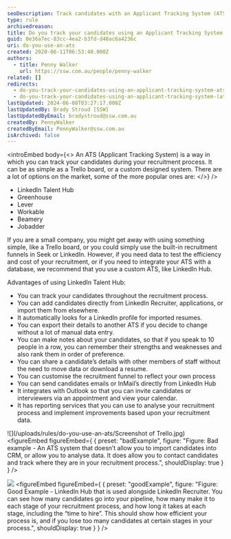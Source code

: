```yaml
---
seoDescription: Track candidates with an Applicant Tracking System (ATS) like LinkedIn Talent Hub, Greenhouse, or Lever to streamline your recruitment process and gain valuable insights.
type: rule
archivedreason:
title: Do you track your candidates using an Applicant Tracking System (ATS)?
guid: 0e36a7ec-83cc-4ea2-b3fd-d48ac6a4236c
uri: do-you-use-an-ats
created: 2020-06-11T06:53:40.000Z
authors:
  - title: Penny Walker
    url: https://ssw.com.au/people/penny-walker
related: []
redirects:
  - do-you-track-your-candidates-using-an-applicant-tracking-system-ats
  - do-you-track-your-candidates-using-an-applicant-tracking-system-(ats)
lastUpdated: 2024-06-08T03:27:17.000Z
lastUpdatedBy: Brady Stroud [SSW]
lastUpdatedByEmail: bradystroud@ssw.com.au
createdBy: PennyWalker
createdByEmail: PennyWalker@ssw.com.au
isArchived: false
---
```


<introEmbed
  body={<>
An ATS (Applicant Tracking System) is a way in which you can track your candidates during your recruitment process. It can be as simple as a Trello board, or a custom designed system. There are a lot of options on the market, some of the more popular ones are:
  </>}
/>
- LinkedIn Talent Hub
- Greenhouse
- Lever
- Workable
- Beamery
- Jobadder

If you are a small company, you might get away with using something simple, like a Trello board, or you could simply use the built-in recruitment funnels in Seek or LinkedIn. However, if you need data to test the efficiency and cost of your recruitment, or if you need to integrate your ATS with a database, we recommend that you use a custom ATS, like LinkedIn Hub.

Advantages of using LinkedIn Talent Hub:

- You can track your candidates throughout the recruitment process.
- You can add candidates directly from LinkedIn Recruiter, applications, or import them from elsewhere.
- It automatically looks for a LinkedIn profile for imported resumes.
- You can export their details to another ATS if you decide to change without a lot of manual data entry.
- You can make notes about your candidates, so that if you speak to 10 people in a row, you can remember their strengths and weaknesses and also rank them in order of preference.
- You can share a candidate’s details with other members of staff without the need to move data or download a resume.
- You can customise the recruitment funnel to reflect your own process
- You can send candidates emails or InMail’s directly from LinkedIn Hub
- It integrates with Outlook so that you can invite candidates or interviewers via an appointment and view your calendar.
- It has reporting services that you can use to analyse your recruitment process and implement improvements based upon your recruitment data.

![](/uploads/rules/do-you-use-an-ats/Screenshot of Trello.jpg)
<figureEmbed figureEmbed={ {
  preset: "badExample",
  figure: "Figure: Bad example - An ATS system that doesn’t allow you to import candidates into CRM, or allow you to analyse data. It does allow you to contact candidates and track where they are in your recruitment process.",
  shouldDisplay: true
} } />

![](/uploads/rules/do-you-use-an-ats/LinkedInHubReport1_1710232021939.png)
<figureEmbed figureEmbed={ {
  preset: "goodExample",
  figure: "Figure: Good Example - LinkedIn Hub that is used alongside LinkedIn Recruiter. You can see how many candidates go into your pipeline, how many make it to each stage of your recruitment process, and how long it takes at each stage, including the “time to hire”. This should show how efficient your process is, and if you lose too many candidates at certain stages in your process.",
  shouldDisplay: true
} } />
